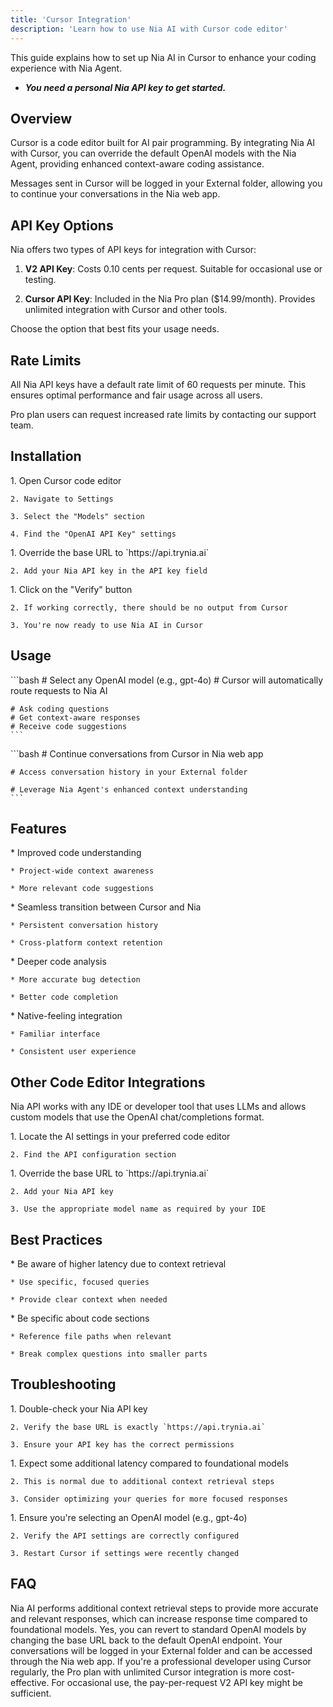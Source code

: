 ```yaml
---
title: 'Cursor Integration'
description: 'Learn how to use Nia AI with Cursor code editor'
---
```


<Note>
  This guide explains how to set up Nia AI in Cursor to enhance your coding experience with Nia Agent.
  
  * ***You need a personal Nia API key to get started.***
</Note>

## Overview

Cursor is a code editor built for AI pair programming. By integrating Nia AI with Cursor, you can override the default OpenAI models with the Nia Agent, providing enhanced context-aware coding assistance.

Messages sent in Cursor will be logged in your External folder, allowing you to continue your conversations in the Nia web app.

## API Key Options

Nia offers two types of API keys for integration with Cursor:

1. **V2 API Key**: Costs 0.10 cents per request. Suitable for occasional use or testing.

2. **Cursor API Key**: Included in the Nia Pro plan ($14.99/month). Provides unlimited integration with Cursor and other tools.

Choose the option that best fits your usage needs.

## Rate Limits

All Nia API keys have a default rate limit of 60 requests per minute. This ensures optimal performance and fair usage across all users.

<Note>
  Pro plan users can request increased rate limits by contacting our support team.
</Note>

## Installation

<Steps>
  <Step title="Access Cursor Settings">
    1. Open Cursor code editor
    
    2. Navigate to Settings
    
    3. Select the "Models" section
    
    4. Find the "OpenAI API Key" settings
  </Step>
  
  <Step title="Configure API Settings">
    1. Override the base URL to `https://api.trynia.ai`
    
    2. Add your Nia API key in the API key field
  </Step>
  
  <Step title="Verify Connection">
    1. Click on the "Verify" button
    
    2. If working correctly, there should be no output from Cursor
    
    3. You're now ready to use Nia AI in Cursor
  </Step>
</Steps>

## Usage

<Tabs>
  <Tab title="Basic Usage">
    ```bash
    # Select any OpenAI model (e.g., gpt-4o)
    # Cursor will automatically route requests to Nia AI
    
    # Ask coding questions
    # Get context-aware responses
    # Receive code suggestions
    ```
  </Tab>
  
  <Tab title="Advanced Features">
    ```bash
    # Continue conversations from Cursor in Nia web app
    
    # Access conversation history in your External folder
    
    # Leverage Nia Agent's enhanced context understanding
    ```
  </Tab>
</Tabs>

## Features

<CardGroup cols={2}>
  <Card title="Enhanced Context">
    * Improved code understanding
    
    * Project-wide context awareness
    
    * More relevant code suggestions
  </Card>
  
  <Card title="Conversation Continuity">
    * Seamless transition between Cursor and Nia
    
    * Persistent conversation history
    
    * Cross-platform context retention
  </Card>
  
  <Card title="Advanced Code Assistance">
    * Deeper code analysis
    
    * More accurate bug detection
    
    * Better code completion
  </Card>
  
  <Card title="Integrated Experience">
    * Native-feeling integration
    
    * Familiar interface
    
    * Consistent user experience
  </Card>
</CardGroup>

## Other Code Editor Integrations

Nia API works with any IDE or developer tool that uses LLMs and allows custom models that use the OpenAI chat/completions format.

<Steps>
  <Step title="Configure Your IDE">
    1. Locate the AI settings in your preferred code editor
    
    2. Find the API configuration section
  </Step>
  
  <Step title="Set Up Nia API">
    1. Override the base URL to `https://api.trynia.ai`
    
    2. Add your Nia API key
    
    3. Use the appropriate model name as required by your IDE
  </Step>
</Steps>

## Best Practices

<CardGroup cols={2}>
  <Card title="Performance Optimization">
    * Be aware of higher latency due to context retrieval
    
    * Use specific, focused queries
    
    * Provide clear context when needed
  </Card>
  
  <Card title="Effective Queries">
    * Be specific about code sections
    
    * Reference file paths when relevant
    
    * Break complex questions into smaller parts
  </Card>
</CardGroup>

## Troubleshooting

<AccordionGroup>
  <Accordion title="API Key Verification Failed">
    1. Double-check your Nia API key
    
    2. Verify the base URL is exactly `https://api.trynia.ai`
    
    3. Ensure your API key has the correct permissions
  </Accordion>
  
  <Accordion title="High Latency Issues">
    1. Expect some additional latency compared to foundational models
    
    2. This is normal due to additional context retrieval steps
    
    3. Consider optimizing your queries for more focused responses
  </Accordion>
  
  <Accordion title="Model Selection Issues">
    1. Ensure you're selecting an OpenAI model (e.g., gpt-4o)
    
    2. Verify the API settings are correctly configured
    
    3. Restart Cursor if settings were recently changed
  </Accordion>
</AccordionGroup>

## FAQ

<AccordionGroup>
  <Accordion title="Why is there higher latency when using Nia AI?">
    Nia AI performs additional context retrieval steps to provide more accurate and relevant responses, which can increase response time compared to foundational models.
  </Accordion>
  
  <Accordion title="Can I switch between Nia AI and standard OpenAI models?">
    Yes, you can revert to standard OpenAI models by changing the base URL back to the default OpenAI endpoint.
  </Accordion>
  
  <Accordion title="Where can I find my conversation history?">
    Your conversations will be logged in your External folder and can be accessed through the Nia web app.
  </Accordion>
  
  <Accordion title="Which API key should I choose?">
    If you're a professional developer using Cursor regularly, the Pro plan with unlimited Cursor integration is more cost-effective. For occasional use, the pay-per-request V2 API key might be sufficient.
  </Accordion>
</AccordionGroup> 